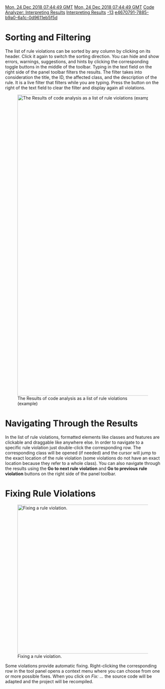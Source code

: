 [[Property:modification_date|Mon, 24 Dec 2018 07:44:49 GMT]]
[[Property:publication_date|Mon, 24 Dec 2018 07:44:49 GMT]]
[[Property:title|Code Analyzer: Interpreting Results]]
[[Property:link_title|Interpreting Results]]
[[Property:weight|-13]]
[[Property:uuid|e4670791-7885-b9a0-6a1c-0d9611eb5f5d]]
= Sorting and Filtering =

The list of rule violations can be sorted by any column by clicking on its header. Click it again to switch the sorting direction. You can hide and show errors, warnings, suggestions, and hints by clicking the corresponding toggle buttons in the middle of the toolbar. Typing in the text field on the right side of the panel toolbar filters the results. The filter takes into consideration the title, the ID, the affected class, and the description of the rule. It is a live filter that filters while you are typing. Press the button on the right of the text field to clear the filter and display again all violations.

[[Image:CA Simple Analysis|center|978px|The Results of code analysis as a list of rule violations (example)]]

= Navigating Through the Results =

In the list of rule violations, formatted elements like classes and features are clickable and draggable like anywhere else. In order to navigate to a specific rule violation just double-click the corresponding row. The corresponding class will be opened (if needed) and the cursor will jump to the exact location of the rule violation (some violations do not have an exact location because they refer to a whole class). You can also navigate through the results using the '''Go to next rule violation''' and '''Go to previous rule violation''' buttons on the right side of the panel toolbar.

= Fixing Rule Violations =

[[Image:CA Fixing Rule Violation|center|484px|Fixing a rule violation.]]

Some violations provide automatic fixing. Right-clicking the corresponding row in the tool panel opens a context menu where you can choose from one or more possible fixes. When you click on ''Fix: ...'' the source code will be adapted and the project will be recompiled.


